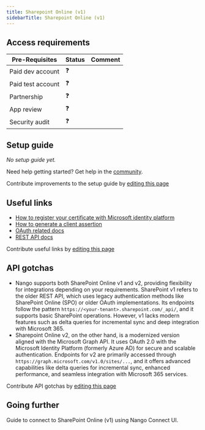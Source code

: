 ```yaml
---
title: Sharepoint Online (v1)
sidebarTitle: Sharepoint Online (v1)
---
```



<Overview />
<PreBuiltTooling />
<PreBuiltUseCases />

## Access requirements
| Pre-Requisites | Status | Comment|
| - | - | - |
| Paid dev account | ❓ |  |
| Paid test account | ❓ |  |
| Partnership | ❓ | |
| App review | ❓ |  |
| Security audit | ❓ | |


## Setup guide

_No setup guide yet._

<Tip>Need help getting started? Get help in the [community](https://nango.dev/slack).</Tip>

<Note>Contribute improvements to the setup guide by [editing this page](https://github.com/nangohq/nango/tree/master/docs/integrations/all/sharepoint-online-v1.mdx)</Note>


## Useful links

-   [How to register your certificate with Microsoft identity platform](https://learn.microsoft.com/en-us/entra/identity-platform/certificate-credentials#register-your-certificate-with-microsoft-identity-platform)
-   [How to generate a client assertion](https://learn.microsoft.com/en-us/entra/identity-platform/certificate-credentials#assertion-format)
-   [OAuth related docs](https://learn.microsoft.com/en-us/entra/identity-platform/v2-oauth2-client-creds-grant-flow#second-case-access-token-request-with-a-certificate)
-   [REST API docs](https://learn.microsoft.com/en-us/sharepoint/dev/sp-add-ins/get-to-know-the-sharepoint-rest-service?tabs=csom)

<Note>Contribute useful links by [editing this page](https://github.com/nangohq/nango/tree/master/docs/integrations/all/sharepoint-online-v1.mdx)</Note>

## API gotchas

- Nango supports both SharePoint Online v1 and v2, providing flexibility for integrations depending on your requirements. SharePoint v1 refers to the older REST API, which uses legacy authentication methods like SharePoint Online (SPO) or older OAuth implementations. Its endpoints follow the pattern `https://<your-tenant>.sharepoint.com/_api/`, and it supports basic SharePoint operations. However, v1 lacks modern features such as delta queries for incremental sync and deep integration with Microsoft 365.
- Sharepoint Online v2, on the other hand, is a modernized version aligned with the Microsoft Graph API. It uses OAuth 2.0 with the Microsoft Identity Platform (formerly Azure AD) for secure and scalable authentication. Endpoints for v2 are primarily accessed through `https://graph.microsoft.com/v1.0/sites/...`, and it offers advanced capabilities like delta queries for incremental sync, enhanced performance, and seamless integration with Microsoft 365 services. 

<Note>Contribute API gotchas by [editing this page](https://github.com/nangohq/nango/tree/master/docs/integrations/all/sharepoint-online-v1.mdx)</Note>

## Going further
<Card title="Connect to SharePoint Online (v1)" icon="link" href="/integrations/all/sharepoint-online-v1/connect" horizontal>
  Guide to connect to SharePoint Online (v1) using Nango Connect UI.
</Card>